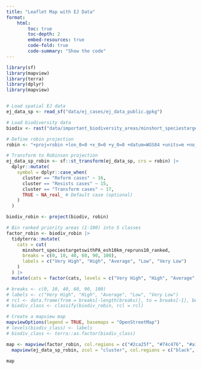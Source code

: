 ```yaml
---
title: "Leaflet Map with EJ Data"
format:
    html:
        toc: true
        toc-depth: 2
        embed-resources: true
        code-fold: true
        code-summary: "Show the code"
---
```


```r
library(sf)
library(mapview)
library(terra)
library(dplyr)
library(mapview)


# Load spatial EJ data
ej_data_sp <- read_sf("data/ej_cases/ej_data_public.gpkg")

# Load biodiversity data
biodiv <- rast("data/important_biodiversity_areas/minshort_speciestargetswithPA_esh10km_repruns10_ranked.tif")

# Define robin projection
robin <- "+proj=robin +lon_0=0 +x_0=0 +y_0=0 +datum=WGS84 +units=m +no_defs"

# Transform to Robinson projection
ej_data_sp_robin <- sf::st_transform(ej_data_sp, crs = robin) |>
  dplyr::mutate(
    symbol = dplyr::case_when(
      cluster == "Reform cases" ~ 16,
      cluster == "Resists cases" ~ 15,
      cluster == "Transform cases" ~ 17,
      TRUE ~ NA_real_ # Default case (optional)
    )
  )

biodiv_robin <- project(biodiv, robin)

# Bin ranked priority areas (1-100) into 5 classes
factor_robin <- biodiv_robin |>
  tidyterra::mutate(
    cats = cut(
      minshort_speciestargetswithPA_esh10km_repruns10_ranked,
      breaks = c(0, 10, 40, 60, 90, 100),
      labels = c("Very High", "High", "Average", "Low", "Very Low")
    )
  ) |>
  mutate(cats = factor(cats, levels = c("Very High", "High", "Average", "Low", "Very Low")))

# breaks <- c(0, 10, 40, 60, 90, 100)
# labels <- c("Very High", "High", "Average", "Low", "Very Low")
# rcl <- data.frame(from = breaks[-length(breaks)], to = breaks[-1], becomes = 1:(length(breaks) - 1))
# biodiv_class <- classify(biodiv_robin, rcl = rcl)

# Create a mapview map
mapviewOptions(legend = TRUE, basemaps = "OpenStreetMap")
# levels(biodiv_class) <- labels
# biodiv_class <- terra::as.factor(biodiv_class)

map <- mapview(factor_robin, col.regions = c("#2ca25f", "#74c476", "#a1d99b", "#c7e9c0", "#edf8e9"), na.omit = TRUE, layer.name = "values") +
  mapview(ej_data_sp_robin, zcol = "cluster", col.regions = c("black", "pink", "blue"), pch = ej_data_sp_robin$symbol, layer.name = "Cluster")

map
```
